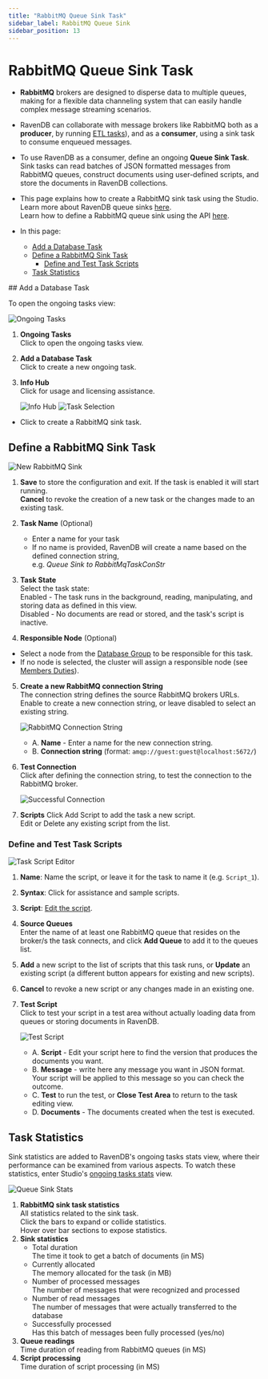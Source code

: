 ```yaml
---
title: "RabbitMQ Queue Sink Task"
sidebar_label: RabbitMQ Queue Sink
sidebar_position: 13
---
```



# RabbitMQ Queue Sink Task
<Admonition type="note" title="Note">


* **RabbitMQ** brokers are designed to disperse data to multiple queues, 
  making for a flexible data channeling system that can easily handle complex 
  message streaming scenarios.  

* RavenDB can collaborate with message brokers like RabbitMQ both as 
  a **producer**, by running [ETL tasks](../../../../server/ongoing-tasks/etl/queue-etl/rabbit-mq)), 
  and as a **consumer**, using a sink task to consume enqueued messages.  

* To use RavenDB as a consumer, define an ongoing **Queue Sink Task**. 
  Sink tasks can read batches of JSON formatted messages from RabbitMQ 
  queues, construct documents using user-defined scripts, and store the 
  documents in RavenDB collections.  

* This page explains how to create a RabbitMQ sink task using the Studio.  
  Learn more about RavenDB queue sinks [here](../../../../server/ongoing-tasks/queue-sink/overview).  
  Learn how to define a RabbitMQ queue sink using the API [here](../../../../server/ongoing-tasks/queue-sink/rabbit-mq-queue-sink).  

* In this page:  
  * [Add a Database Task](../../../../studio/database/tasks/ongoing-tasks/rabbitmq-queue-sink#add-a-database-task)  
  * [Define a RabbitMQ Sink Task](../../../../studio/database/tasks/ongoing-tasks/rabbitmq-queue-sink#define-a-rabbitmq-sink-task)  
      * [Define and Test Task Scripts](../../../../studio/database/tasks/ongoing-tasks/rabbitmq-queue-sink#define-and-test-task-scripts)  
  * [Task Statistics](../../../../studio/database/tasks/ongoing-tasks/rabbitmq-queue-sink#task-statistics)  

</Admonition>
## Add a Database Task

To open the ongoing tasks view: 

![Ongoing Tasks](./assets/ongoing-tasks-view.png)

1. **Ongoing Tasks**  
   Click to open the ongoing tasks view.  
2. **Add a Database Task**  
   Click to create a new ongoing task.  
3. **Info Hub**  
   Click for usage and licensing assistance.  

      ![Info Hub](./assets/info-hub.png)
![Task Selection](./assets/rabbitmq_task-selection.png)

* Click to create a RabbitMQ sink task.



## Define a RabbitMQ Sink Task

![New RabbitMQ Sink](./assets/new-rabbitmq-sink.png)

1. **Save** to store the configuration and exit. If the task is enabled it will start running.   
   **Cancel** to revoke the creation of a new task or the changes made to an existing task.  

2. **Task Name** (Optional)  
   * Enter a name for your task  
   * If no name is provided, RavenDB will create a name based on the defined connection string,  
     e.g. *Queue Sink to RabbitMqTaskConStr*  

3. **Task State**  
   Select the task state:  
   Enabled - The task runs in the background, reading, manipulating, and storing data as defined in this view.  
   Disabled - No documents are read or stored, and the task's script is inactive.  

4. **Responsible Node** (Optional)  
  * Select a node from the [Database Group](../../../../studio/database/settings/manage-database-group) 
    to be responsible for this task.  
  * If no node is selected, the cluster will assign a responsible node 
    (see [Members Duties](../../../../studio/database/settings/manage-database-group#database-group-topology---members-duties)).  

5. **Create a new RabbitMQ connection String**  
   The connection string defines the source RabbitMQ brokers URLs.  
   Enable to create a new connection string, or leave disabled to select an existing string.  
   
      ![RabbitMQ Connection String](./assets/rabbitmq-connection-string.png)
   
      * A. **Name** - Enter a name for the new connection string.  
      * B. **Connection string** (format: `amqp://guest:guest@localhost:5672/`)

6. **Test Connection**  
   Click after defining the connection string, to test the connection to 
   the RabbitMQ broker.  

     ![Successful Connection](./assets/rabbitmq_successful-connection.png)

7. **Scripts**
   Click Add Script to add the task a new script.  
   Edit or Delete any existing script from the list.  
### Define and Test Task Scripts

![Task Script Editor](./assets/rabbitmq-script-area.png)

1. **Name**: Name the script, or leave it for the task to name it (e.g. `Script_1`).  

2. **Syntax**: Click for assistance and sample scripts.  

3. **Script**: [Edit the script](../../../../server/ongoing-tasks/queue-sink/kafka-queue-sink#running-user-defined-scripts).  

4. **Source Queues**  
   Enter the name of at least one RabbitMQ queue that resides on the broker/s 
   the task connects, and click **Add Queue** to add it to the queues list.  

5. **Add** a new script to the list of scripts that this task runs, or 
   **Update** an existing script (a different button appears for existing 
   and new scripts).  

6. **Cancel** to revoke a new script or any changes made in an existing one.  

7. **Test Script**  
    Click to test your script in a test area without actually loading data 
    from queues or storing documents in RavenDB.  
    
     ![Test Script](./assets/rabbitmq-test-area.png)
      * A. **Script** - Edit your script here to find the version that 
        produces the documents you want.  
      * B. **Message** - write here any message you want in JSON format. 
        Your script will be applied to this message so you can check the 
        outcome.  
      * C. **Test** to run the test, or **Close Test Area** to return to 
        the task editing view.  
      * D. **Documents** - The documents created when the test is executed.  


## Task Statistics

Sink statistics are added to RavenDB's ongoing tasks stats view, where their 
performance can be examined from various aspects. To watch these statistics, 
enter Studio's [ongoing tasks stats](../../../../studio/database/stats/ongoing-tasks-stats/overview) 
view.  

![Queue Sink Stats](./assets/kafka-stats.png)

1. **RabbitMQ sink task statistics**  
   All statistics related to the sink task.  
   Click the bars to expand or collide statistics.  
   Hover over bar sections to expose statistics.  
2. **Sink statistics**  
    * Total duration  
      The time it took to get a batch of documents (in MS) 
    * Currently allocated  
      The memory allocated for the task (in MB)  
    * Number of processed messages  
      The number of messages that were recognized and processed  
    * Number of read messages  
      The number of messages that were actually transferred to the database  
    * Successfully processed  
      Has this batch of messages been fully processed (yes/no)  
3. **Queue readings**  
   Time duration of reading from RabbitMQ queues (in MS)  
5. **Script processing**  
   Time duration of script processing (in MS)  



